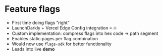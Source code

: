 
<Columns columns={2}>
<Column>
<CentralContent>

# Feature flags

</CentralContent>
</Column>
<Column className="flex flex-col justify-center items-center h-full gap-2">
    <Toggle on />
    <Toggle />
    <Toggle />
</Column>
</Columns>

<Notes>

- First time doing flags “right”
- LaunchDarkly + Vercel Edge Config integration = 🔥
- Custom implementation: compress flags into hex code → path segment
- Enables static pages per flag combination
- Would now use `flags-sdk` for better functionality
- Leads into live **demo**

</Notes>